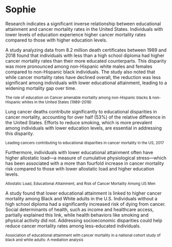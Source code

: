 # Sophie
<p>Research indicates a significant inverse relationship between educational attainment and cancer mortality rates in the United States. Individuals with lower levels of education experience higher cancer mortality rates compared to those with higher education levels.</p>
<p>A study analyzing data from 8.2 million death certificates between 1989 and 2018 found that individuals with less than a high school diploma had higher cancer mortality rates than their more educated counterparts. This disparity was more pronounced among non-Hispanic white males and females compared to non-Hispanic black individuals. The study also noted that while cancer mortality rates have declined overall, the reduction was less significant among individuals with lower educational attainment, leading to a widening mortality gap over time.</p>
<p><small>The role of education on Cancer amenable mortality among non-Hispanic blacks & non-Hispanic whites in the United States (1989–2018)
</small></p>
<p>Lung cancer deaths contribute significantly to educational disparities in cancer mortality, accounting for over half (53%) of the relative difference in the United States. Efforts to reduce smoking, which is more prevalent among individuals with lower education levels, are essential in addressing this disparity.</p>
<p><small>Leading cancers contributing to educational disparities in cancer mortality in the US, 2017
</small></p>
<p>Furthermore, individuals with lower educational attainment often have higher allostatic load—a measure of cumulative physiological stress—which has been associated with a more than fourfold increase in cancer mortality risk compared to those with lower allostatic load and higher education levels.</p>
<p><small>Allostatic Load, Educational Attainment, and Risk of Cancer Mortality Among US Men</small></p>
<p>A study found that lower educational attainment is linked to higher cancer mortality among Black and White adults in the U.S. Individuals without a high school diploma had a significantly increased risk of dying from cancer. Social determinants of health, such as income and healthcare access, partially explained this link, while health behaviors like smoking and physical activity did not. Addressing socioeconomic disparities could help reduce cancer mortality rates among less-educated individuals.</p>
<p><small>Association of educational attainment with cancer mortality in a national cohort study of black and white adults: A mediation analysis</small></p>